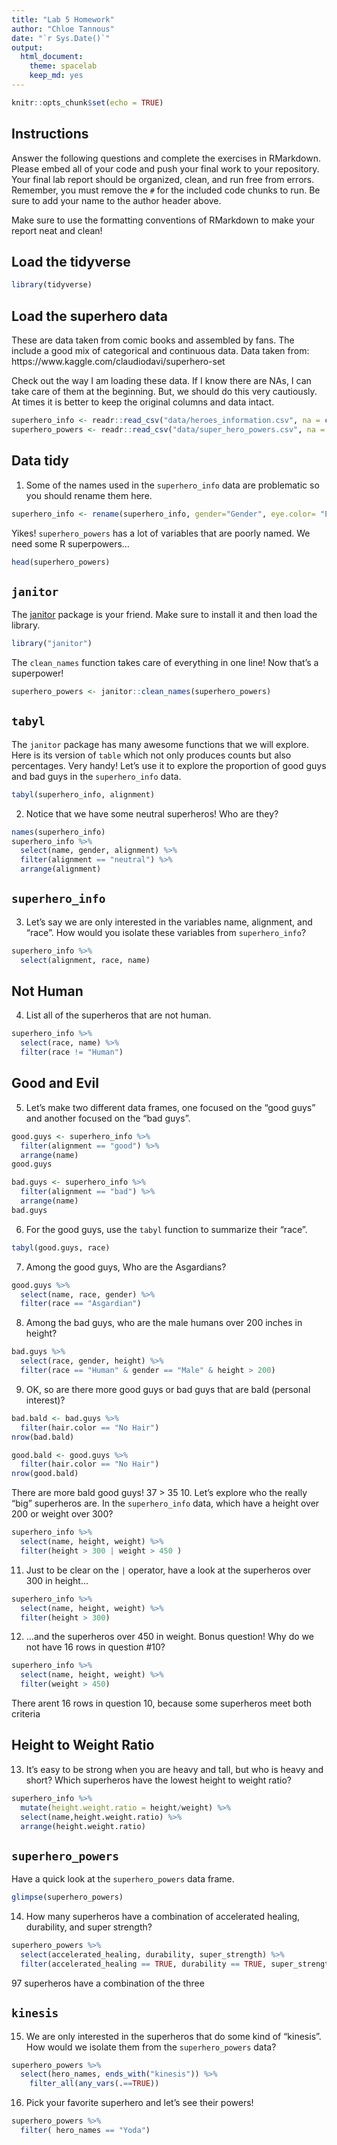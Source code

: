 ```yaml
---
title: "Lab 5 Homework"
author: "Chloe Tannous"
date: "`r Sys.Date()`"
output:
  html_document: 
    theme: spacelab
    keep_md: yes
---
```


```r
knitr::opts_chunk$set(echo = TRUE)
```

## Instructions
Answer the following questions and complete the exercises in RMarkdown. Please embed all of your code and push your final work to your repository. Your final lab report should be organized, clean, and run free from errors. Remember, you must remove the `#` for the included code chunks to run. Be sure to add your name to the author header above.  

Make sure to use the formatting conventions of RMarkdown to make your report neat and clean!  

## Load the tidyverse
```r
library(tidyverse)
```

## Load the superhero data
These are data taken from comic books and assembled by fans. The include a good mix of categorical and continuous data.  Data taken from: https://www.kaggle.com/claudiodavi/superhero-set  

Check out the way I am loading these data. If I know there are NAs, I can take care of them at the beginning. But, we should do this very cautiously. At times it is better to keep the original columns and data intact.  
```r
superhero_info <- readr::read_csv("data/heroes_information.csv", na = c("", "-99", "-"))
superhero_powers <- readr::read_csv("data/super_hero_powers.csv", na = c("", "-99", "-"))
```

## Data tidy
1. Some of the names used in the `superhero_info` data are problematic so you should rename them here.  
```r
superhero_info <- rename(superhero_info, gender="Gender", eye.color= "Eye color", race ="Race", hair.color="Hair color", height= "Height", publisher= "Publisher", skin.color= "Skin color", alignment= "Alignment", weight= "Weight")
```

Yikes! `superhero_powers` has a lot of variables that are poorly named. We need some R superpowers...
```r
head(superhero_powers)
```

## `janitor`
The [janitor](https://garthtarr.github.io/meatR/janitor.html) package is your friend. Make sure to install it and then load the library.  
```r
library("janitor")
```

The `clean_names` function takes care of everything in one line! Now that's a superpower!
```r
superhero_powers <- janitor::clean_names(superhero_powers)
```

## `tabyl`
The `janitor` package has many awesome functions that we will explore. Here is its version of `table` which not only produces counts but also percentages. Very handy! Let's use it to explore the proportion of good guys and bad guys in the `superhero_info` data.  
```r
tabyl(superhero_info, alignment)
```

2. Notice that we have some neutral superheros! Who are they?
```r
names(superhero_info)
superhero_info %>%
  select(name, gender, alignment) %>%
  filter(alignment == "neutral") %>%
  arrange(alignment)
```

## `superhero_info`
3. Let's say we are only interested in the variables name, alignment, and "race". How would you isolate these variables from `superhero_info`?
```r
superhero_info %>%
  select(alignment, race, name)
```

## Not Human
4. List all of the superheros that are not human.
```r
superhero_info %>%
  select(race, name) %>%
  filter(race != "Human")
```

## Good and Evil
5. Let's make two different data frames, one focused on the "good guys" and another focused on the "bad guys".
```r
good.guys <- superhero_info %>%
  filter(alignment == "good") %>%
  arrange(name)
good.guys
```

```r
bad.guys <- superhero_info %>%
  filter(alignment == "bad") %>%
  arrange(name)
bad.guys
```
6. For the good guys, use the `tabyl` function to summarize their "race".
```r
tabyl(good.guys, race)

```

7. Among the good guys, Who are the Asgardians?
```r
good.guys %>%
  select(name, race, gender) %>%
  filter(race == "Asgardian")

```

8. Among the bad guys, who are the male humans over 200 inches in height?
```r
bad.guys %>%
  select(race, gender, height) %>%
  filter(race == "Human" & gender == "Male" & height > 200)
```

9. OK, so are there more good guys or bad guys that are bald (personal interest)?
```r
bad.bald <- bad.guys %>%
  filter(hair.color == "No Hair")
nrow(bad.bald)
```

```r
good.bald <- good.guys %>%
  filter(hair.color == "No Hair")
nrow(good.bald)
```
There are more bald good guys! 37 > 35
10. Let's explore who the really "big" superheros are. In the `superhero_info` data, which have a height over 200 or weight over 300?
```r
superhero_info %>%
  select(name, height, weight) %>%
  filter(height > 300 | weight > 450 )
```

11. Just to be clear on the `|` operator,  have a look at the superheros over 300 in height...
```r
superhero_info %>%
  select(name, height, weight) %>%
  filter(height > 300)
```

12. ...and the superheros over 450 in weight. Bonus question! Why do we not have 16 rows in question #10?
```r
superhero_info %>%
  select(name, height, weight) %>%
  filter(weight > 450)
```
There arent 16 rows in question 10, because some superheros meet both criteria


## Height to Weight Ratio
13. It's easy to be strong when you are heavy and tall, but who is heavy and short? Which superheros have the lowest height to weight ratio?
```r
superhero_info %>%
  mutate(height.weight.ratio = height/weight) %>%
  select(name,height.weight.ratio) %>%
  arrange(height.weight.ratio)
```

## `superhero_powers`
Have a quick look at the `superhero_powers` data frame.  
```r
glimpse(superhero_powers)
```

14. How many superheros have a combination of accelerated healing, durability, and super strength?
```r
superhero_powers %>%
  select(accelerated_healing, durability, super_strength) %>%
  filter(accelerated_healing == TRUE, durability == TRUE, super_strength == TRUE)
```
97 superheros have a combination of the three

## `kinesis`
15. We are only interested in the superheros that do some kind of "kinesis". How would we isolate them from the `superhero_powers` data?
```r
superhero_powers %>%
  select(hero_names, ends_with("kinesis")) %>%
    filter_all(any_vars(.==TRUE))

```

16. Pick your favorite superhero and let's see their powers!
```r
superhero_powers %>%
  filter( hero_names == "Yoda")
```